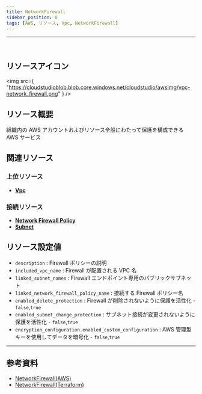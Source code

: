 ```yaml
---
title: NetworkFirewall
sidebar_position: 0
tags: [AWS, リソース, Vpc, NetworkFirewall]
---
```


<hr />
<br />

## リソースアイコン

<img
    src={
        "https://cloudstudioblob.blob.core.windows.net/cloudstudio/awsImg/vpc-network_firewall.png"
    }
/>

## リソース概要

組織内の AWS アカウントおよびリソース全般にわたって保護を構成できる AWS サービス

## 関連リソース

### 上位リソース

-   [**Vpc**](https://docs.cstudio.app/ja/docs/resource/aws/Vpc/Vpc)

### 接続リソース

-   [**Network Firewall Policy**](https://docs.cstudio.app/ja/docs/resource/aws/Vpc/NetworkFirewallPolicy)
-   [**Subnet**](https://docs.cstudio.app/ja/docs/resource/aws/Vpc/Subnet)

## リソース設定値

-   `description` : Firewall ポリシーの説明
-   `included_vpc_name` : Firewall が配置される VPC 名
-   `linked_subnet_names` : Firewall エンドポイント専用のパブリックサブネット
-   `linked_network_firewall_policy_name` : 接続する Firewall ポリシー名
-   `enabled_delete_protection` : Firewall が削除されないように保護を活性化 - `false`,`true`
-   `enabled_subnet_change_protection` : サブネット接続が変更されないように保護を活性化 - `false`,`true`
-   `encryption_configuration.enabled_custom_configuration` : AWS 管理型キーを使用してデータを暗号化 - `false`,`true`

---

## 参考資料

-   [NetworkFirewall(AWS)](https://docs.aws.amazon.com/network-firewall/latest/developerguide/what-is-aws-network-firewall.html)
-   [NetworkFirewall(Terraform)](https://registry.terraform.io/providers/hashicorp/aws/latest/docs/resources/networkfirewall_firewall)
